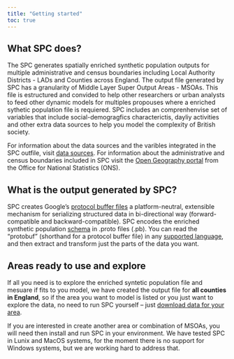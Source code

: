 ```yaml
---
title: "Getting started"
toc: true
---
```

## What SPC does?

The SPC generates spatially enriched synthetic population outputs for multiple administrative and census boundaries including Local Authority Districts - LADs and Counties across England. The output file generated by SPC has a granularity of Middle Layer Super Output Areas - MSOAs. This file is estructured and convided to help other researchers or urban analysts to feed other dynamic models for multiples propouses where a enriched sythetic population file is requiered. SPC includes an comprenhenvise set of variables that include social-demogragfics characterictis, dayliy activities and other extra data sources to help you model the complexity of British society. 

For information about the data sources and the varibles integrated in the SPC outfile, visit [data sources](data_sources.qmd). For information about the administrative and census boundaries included in SPC visit the [Open Geography portal](https://geoportal.statistics.gov.uk/) from the Office for National Statistics (ONS).

## What is the output generated by SPC?

SPC creates Google's [protocol buffer files](https://developers.google.com/protocol-buffers/docs/overview) a platform-neutral, extensible mechanism for serializing structured data in bi-directional way (forward-compatible and backward-compatible). SPC encodes the enriched synthetic population [schema](https://github.com/alan-turing-institute/uatk-spc/blob/main/synthpop.proto) in .proto files (.pb). You can read the "protobuf" (shorthand for a protocol buffer file) in any
[supported language](https://developers.google.com/protocol-buffers/docs/overview#cross-lang),
and then extract and transform just the parts of the data you want.


## Areas ready to use and explore

If all you need is to explore the enriched syntetic population file and mesuare if fits to you model, we have created the output file for **all counties in England**, so if the area you want to model is listed or you just want to explore the data, no need to run SPC yourself -- just [download data for your area](outputs.qmd).

If you are interested in create another area or combination of MSOAs, you will need then install and run SPC in your environment. We have tested SPC in Lunix and MacOS systems, for the moment there is no support for Windows systems, but we are working hard to address that.
